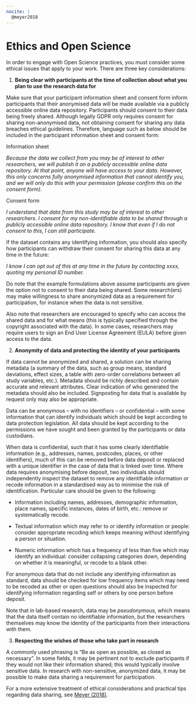 ```yaml
---
nocite: |
  @meyer2018
---
```


# Ethics and Open Science

In order to engage with Open Science practices, you must consider some ethical issues that apply to your work. There are three key considerations:

1.  **Being clear with participants at the time of collection about what you plan to use the research data for**

Make sure that your participant information sheet and consent form inform participants that their anonymised data will be made available via a publicly accessible online data repository. Participants should consent to their data being freely shared. Although legally GDPR only requires consent for sharing non-anonymised data, not obtaining consent for sharing any data breaches ethical guidelines. Therefore, language such as below should be included in the participant information sheet and consent form:

Information sheet

*Because the data we collect from you may be of interest to other researchers, we will publish it on a publicly accessible online data repository. At that point, anyone will have access to your data. However, this only concerns fully anonymised information that cannot identify you, and we will only do this with your permission (please confirm this on the consent form).*

Consent form

*I understand that data from this study may be of interest to other researchers. I consent for my non-identifiable data to be shared through a publicly accessible online data repository. I know that even if I do not consent to this, I can still participate.*

If the dataset contains any identifying information, you should also specify how participants can withdraw their consent for sharing this data at any time in the future:

*I* *know I can opt out of this at any time in the future by contacting xxxx, quoting my personal ID number.*

Do note that the example formulations above assume participants are given the option not to consent to their data being shared. Some research(ers) may make willingness to share anonymized data as a requirement for participation, for instance when the data is not sensitive.

Also note that researchers are encouraged to specify who can access the shared data and for what means (this is typically specified through the copyright associated with the data). In some cases, researchers may require users to sign an End User License Agreement (EULA) before given access to the data.

2.  **Anonymity of data and protecting the identity of your participants**

If data cannot be anonymized and shared, a solution can be sharing metadata (a summary of the data, such as group means, standard deviations, effect sizes, a table with zero-order correlations between all study variables, etc.). Metadata should be richly described and contain accurate and relevant attributes. Clear indication of who generated the metadata should also be included. Signposting for data that is available by request only may also be appropriate.

Data can be anonymous -- with no identifiers -- or confidential -- with some information that can identify individuals which should be kept according to data protection legislation. All data should be kept according to the permissions we have sought and been granted by the participants or data custodians.

When data is confidential, such that it has some clearly identifiable information (e.g., addresses, names, postcodes, places, or other identifiers), much of this can be removed before data deposit or replaced with a unique identifier in the case of data that is linked over time. Where data requires anonymising before deposit, two individuals should independently inspect the dataset to remove any identifiable information or recode information in a standardised way as to minimise the risk of identification. Particular care should be given to the following:

-   Information including names, addresses, demographic information, place names, specific instances, dates of birth, etc.: remove or systematically recode.

-   Textual information which may refer to or identify information or people: consider appropriate recoding which keeps meaning without identifying a person or situation.

-   Numeric information which has a frequency of less than five which may identify an individual: consider collapsing categories down, depending on whether it is meaningful, or recode to a blank other.

For anonymous data that do not include any identifying information as standard, data should be checked for low frequency items which may need to be recoded as other or open questions should also be inspected for identifying information regarding self or others by one person before deposit.

Note that in lab-based research, data may be *pseudonymous*, which means that the data itself contain no identifiable information, but the researchers themselves may know the identity of the participants from their interactions with them.

3.  **Respecting the wishes of those who take part in research**

A commonly used phrasing is "Be as open as possible, as closed as necessary". In some fields, it may be pertinent not to exclude participants if they would not like their information shared; this would typically involve sensitive data. In research with non-sensitive, anonymized data, it may be possible to make data sharing a requirement for participation. 

For a more extensive treatment of ethical considerations and practical tips regarding data sharing, see [Meyer (2018)](https://journals.sagepub.com/doi/10.1177/2515245917747656).
